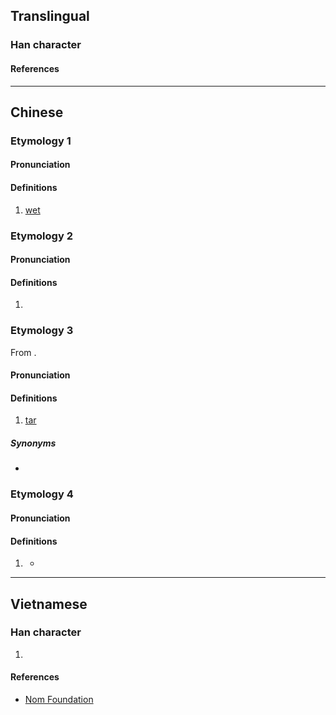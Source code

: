 {{character info}}
==Translingual==

===Han character===
{{Han char|rn=85|rad=水|as=10|sn=13|four=|canj=ETOR|ids=⿰氵荅}}

====References====
{{Han ref|kx=0639.310|dkj=17941|dj=1046.190|hdz=31694.020|uh=6E9A}}

----

==Chinese==
{{zh-forms}}

===Etymology 1===

====Pronunciation====
{{zh-pron
|m=dá
|cat=a
}}

====Definitions====
{{zh-hanzi}}

# {{zh-hg}} [[wet]]

===Etymology 2===

====Pronunciation====
{{zh-pron
|m=Tǎ,Dá
|cat=pn
}}

====Definitions====
{{zh-hanzi}}

# {{lb|zh|historical}} {{place|zh|An ancient <<river>> located in modern-day northwestern <<p/Shandong>>, <<c/China>>.}}

===Etymology 3===
From {{bor|zh|en|tar}}.

====Pronunciation====
{{zh-pron
|m=tǎ,dá,1nb=Mainland,2nb=Taiwan
|cat=n
}}

====Definitions====
{{zh-hanzi}}

# {{lb|zh|dated}} [[tar]] {{gloss|substance}}

=====Synonyms=====
* {{zh-l|焦油}}

===Etymology 4===

====Pronunciation====
{{zh-pron
|c=dap6
|cat=v
}}

====Definitions====
{{zh-hanzi}}

# {{lb|zh|Cantonese}} {{zh-alt-form|𢱕|to [[drench]]; to [[drip]]}}
#* {{zh-x|佢 畀 雨 溚 到 好似 濕水雞 噉。|He was '''drenched''' by the rain like a drowned rat.|C|ref='''1985''', {{lang|zh|陈慧英}}, {{lang|zh|广州话的“噉”和“咁”}}, in {{lang|zh|《方言》}}, issue 4, page 298}}

----

==Vietnamese==

===Han character===
{{vi-readings|rs=水10|reading=tháp}}

# {{rfdef|vi|sort=水10}}

====References====
* [http://nomfoundation.org/common/nom_details.php?codepoint=6e9a Nom Foundation]